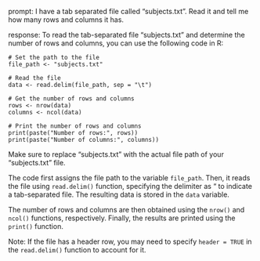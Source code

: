 prompt:
I have a tab separated file called "subjects.txt". Read it and tell me how many rows and columns it has. 

response:
To read the tab-separated file "subjects.txt" and determine the number of rows and columns, you can use the following code in R:

```
# Set the path to the file
file_path <- "subjects.txt"

# Read the file
data <- read.delim(file_path, sep = "\t")

# Get the number of rows and columns
rows <- nrow(data)
columns <- ncol(data)

# Print the number of rows and columns
print(paste("Number of rows:", rows))
print(paste("Number of columns:", columns))
```

Make sure to replace "subjects.txt" with the actual file path of your "subjects.txt" file.

The code first assigns the file path to the variable `file_path`. Then, it reads the file using `read.delim()` function, specifying the delimiter as "\t" to indicate a tab-separated file. The resulting data is stored in the `data` variable.

The number of rows and columns are then obtained using the `nrow()` and `ncol()` functions, respectively. Finally, the results are printed using the `print()` function.

Note: If the file has a header row, you may need to specify `header = TRUE` in the `read.delim()` function to account for it.
